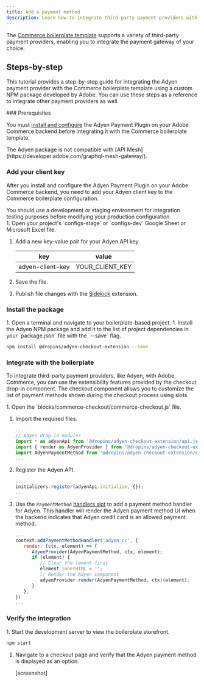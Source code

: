 ```yaml
---
title: Add a payment method
description: Learn how to integrate third-party payment providers with the Commerce boilerplate template.
---
```



The [Commerce boilerplate template](https://github.com/hlxsites/aem-boilerplate-commerce) supports a variety of third-party payment providers, enabling you to integrate the payment gateway of your choice.

## Steps-by-step

This tutorial provides a step-by-step guide for integrating the Adyen payment provider with the Commerce boilerplate template using a custom NPM package developed by Adobe. You can use these steps as a reference to integrate other payment providers as well.

<Tasks>

<Task>
### Prerequisites

You must [install and configure](https://docs.adyen.com/plugins/adobe-commerce/set-up-the-plugin-in-adobe-commerce) the Adyen Payment Plugin on your Adobe Commerce backend before integrating it with the Commerce boilerplate template.

<Aside type="note" title="Compatibility">
The Adyen package is not compatible with [API Mesh](https://developer.adobe.com/graphql-mesh-gateway/).
</Aside>

</Task>

<Task>

### Add your client key

After you install and configure the Adyen Payment Plugin on your Adobe Commerce backend, you need to add your Adyen client key to the Commerce boilerplate configuration.

<Aside type="note">
  You should use a development or staging environment for integration testing purposes before modifying your production configuration.
</Aside>

<Steps>
1. Open your project's `configs-stage` or `configs-dev` Google Sheet or Microsoft Excel file.

1. Add a new key-value pair for your Adyen API key.

   | key               | value           |
   |-------------------|-----------------|
   | adyen-client-key  | YOUR_CLIENT_KEY |

1. Save the file.
1. Publish file changes with the [Sidekick](/get-started/#sidekick) extension.
   
</Steps>

</Task>

<Task>

### Install the package

<Steps>
1. Open a terminal and navigate to your boilerplate-based project.
1. Install the Adyen NPM package and add it to the list of project dependencies in your `package.json` file with the `--save` flag.
   
   ```bash
   npm install @dropins/adyen-checkout-extension --save
   ```
</Steps>

</Task>

<Task>

### Integrate with the boilerplate

To integrate third-party payment providers, like Adyen, with Adobe Commerce, you can use the extensibility features provided by the checkout drop-in component. The checkout component allows you to customize the list of payment methods shown during the checkout process using slots.

<Steps>
1. Open the `blocks/commerce-checkout/commerce-checkout.js` file.

1. Import the required files.
   
   ```js
   ...
   // Adyen drop-in modules
   import * as adyenApi from '@dropins/adyen-checkout-extension/api.js';
   import { render as AdyenProvider } from '@dropins/adyen-checkout-extension/render.js';
   import AdyenPaymentMethod from '@dropins/adyen-checkout-extension/containers/AdyenPaymentMethod.js';
   ...
   ```

1. Register the Adyen API.

   ```js
   ...
   initializers.register(adyenApi.initialize, {});
   ...
   ```

1. Use the `PaymentMethod` [handlers slot](/dropins/checkout/slots/) to add a payment method handler for Adyen. This handler will render the Adyen payment method UI when the backend indicates that Adyen credit card is an allowed payment method.

   ```js
   ...
   context.addPaymentMethodHandler('adyen_cc', {
      render: (ctx, element) => {
         AdyenProvider(AdyenPaymentMethod, ctx, element);
         if (element) {
            // Clear the lement first
            element.innerHTML = '';
            // Render the Adyen component
            adyenProvider.render(AdyenPaymentMethod, ctx)(element);
         }
      },
   })
   ...
   ```
</Steps>

</Task>

<Task>

### Verify the integration

<Steps>
1. Start the development server to view the boilerplate storefront.

   ```bash
   npm start
   ```

1. Navigate to a checkout page and verify that the Adyen payment method is displayed as an option.

   [screenshot]

</Steps>

</Task>

</Tasks>